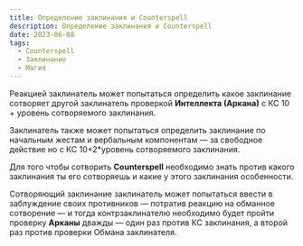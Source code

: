 ```yaml
---
title: Определение заклинания и Counterspell
description: Определение заклинания и Counterspell
date: 2023-06-08
tags:
  - Counterspell
  - Заклинание
  - Магия
---
```


Реакцией заклинатель может попытаться определить какое заклинание сотворяет другой заклинатель проверкой **Интеллекта (Аркана)** с КС 10 + уровень сотворяемого заклинания.

Заклинатель также может попытаться определить заклинание по начальным жестам и вербальным компонентам — за свободное действие но с КС 10+2*уровень сотворяемого заклинания.

Для того чтобы сотворить **Counterspell** необходимо знать против какого заклинания ты его сотворяешь и какие у этого заклинания особенности.

Сотворяющий заклинание заклинатель может попытаться ввести в заблуждение своих противников — потратив реакцию на обманное сотворение — и тогда контрзаклинателю необходимо будет пройти проверку **Арканы** дважды — один раз против КС заклинания, а второй раз против проверки Обмана заклинателя.